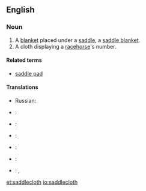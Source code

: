 ==English==

===Noun===
{{en-noun}}
{{wikipedia}}

# A [[blanket]] placed under a [[saddle]], a [[saddle blanket]].
# A cloth displaying a [[racehorse]]'s number.

====Related terms====
* [[saddle pad]]

====Translations====
{{trans-top|A blanket placed under a saddle}}
* Russian: {{t|ru|чепрак|m|sc=Cyrl|tr=čeprák|alt=чепра́к}}
{{trans-mid}}
{{trans-bottom}}

{{trans-top|A cloth displaying a racehorse's number}}
{{trans-mid}}
{{trans-bottom}}

{{checktrans-top}}
* {{ttbc|nl}}: {{t-|nl|sjabrak}}
* {{ttbc|eo}}: {{t|eo|ĉabrako}}
* {{ttbc|fr}}: {{t|fr|chabraque|f}}
* {{ttbc|de}}: {{t|de|Schabracke|f}}
{{trans-mid}}
* {{ttbc|es}}: {{t|es|caparazón|m}}
* {{ttbc|pt}}: {{t|pt|xairel|m}}, {{t|pt|teliz}}
{{trans-bottom}}

[[et:saddlecloth]]
[[io:saddlecloth]]